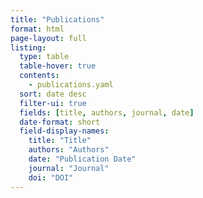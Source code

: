 ```yaml
---
title: "Publications"
format: html
page-layout: full
listing:
  type: table
  table-hover: true
  contents:
    - publications.yaml
  sort: date desc
  filter-ui: true
  fields: [title, authors, journal, date]
  date-format: short
  field-display-names:
    title: "Title"
    authors: "Authors"
    date: "Publication Date"
    journal: "Journal"
    doi: "DOI"
---
```

